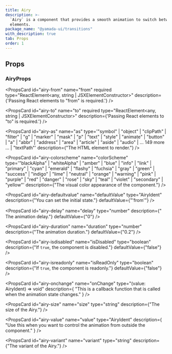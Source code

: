 ```yaml
---
title: Airy
description: >-
  `Airy` is a component that provides a smooth animation to switch between two
  elements.
package_name: "@yamada-ui/transitions"
with_description: true
tab: Props
order: 1
---
```


## Props

### AiryProps

<PropsCard
  id="airy-from"
  name="from"
  required
  type="ReactElement<any, string | JSXElementConstructor<any>>"
  description={'Passing React elements to "from" is required.'}
/>

<PropsCard
  id="airy-to"
  name="to"
  required
  type="ReactElement<any, string | JSXElementConstructor<any>>"
  description={'Passing React elements to "to" is required.'}
/>

<PropsCard
  id="airy-as"
  name="as"
  type='"symbol" | "object" | "clipPath" | "filter" | "g" | "marker" | "mask" | "p" | "text" | "style" | "animate" | "button" | "a" | "abbr" | "address" | "area" | "article" | "aside" | "audio" | ... 149 more ... | "textPath"'
  description={"The HTML element to render."}
/>

<PropsCard
  id="airy-colorscheme"
  name="colorScheme"
  type='"blackAlpha" | "whiteAlpha" | "amber" | "blue" | "info" | "link" | "primary" | "cyan" | "emerald" | "flashy" | "fuchsia" | "gray" | "green" | "success" | "indigo" | "lime" | "neutral" | "orange" | "warning" | "pink" | "purple" | "red" | "danger" | "rose" | "sky" | "teal" | "violet" | "secondary" | "yellow"'
  description={"The visual color appearance of the component."}
/>

<PropsCard
  id="airy-defaultvalue"
  name="defaultValue"
  type="AiryIdent"
  description={"You can set the initial state."}
  defaultValue={"'from'"}
/>

<PropsCard
  id="airy-delay"
  name="delay"
  type="number"
  description={"　The animation delay."}
  defaultValue={"0"}
/>

<PropsCard
  id="airy-duration"
  name="duration"
  type="number"
  description={"The animation duration."}
  defaultValue={"0.2"}
/>

<PropsCard
  id="airy-isdisabled"
  name="isDisabled"
  type="boolean"
  description={"If `true`, the component is disabled."}
  defaultValue={"false"}
/>

<PropsCard
  id="airy-isreadonly"
  name="isReadOnly"
  type="boolean"
  description={"If `true`, the component is readonly."}
  defaultValue={"false"}
/>

<PropsCard
  id="airy-onchange"
  name="onChange"
  type="(value: AiryIdent) => void"
  description={
    "This is a callback function that is called when the animation state changes."
  }
/>

<PropsCard
  id="airy-size"
  name="size"
  type="string"
  description={"The size of the Airy."}
/>

<PropsCard
  id="airy-value"
  name="value"
  type="AiryIdent"
  description={
    "Use this when you want to control the animation from outside the component."
  }
/>

<PropsCard
  id="airy-variant"
  name="variant"
  type="string"
  description={"The variant of the Airy."}
/>
